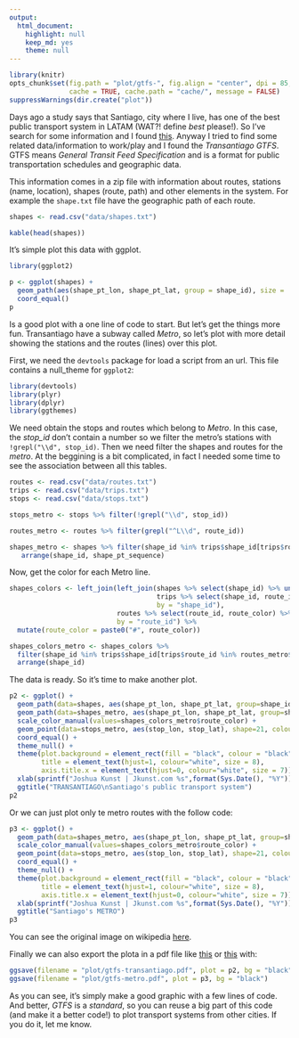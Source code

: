 ```yaml
---
output:
  html_document:
    highlight: null
    keep_md: yes
    theme: null
---
```


```r
library(knitr)
opts_chunk$set(fig.path = "plot/gtfs-", fig.align = "center", dpi = 85,
               cache = TRUE, cache.path = "cache/", message = FALSE)
suppressWarnings(dir.create("plot"))
```

Days ago a study says that Santiago, city where I live, has one of the best public transport system in LATAM (WAT?! define *best* please!). So I've search for some information and I found [this](http://www.siemens.com/press/pool/de/feature/2014/infrastructure-cities/2014-06-mobility-opportunity/slide-credo.pdf#page=6). Anyway I tried to find some related data/information to work/play and I found the *Transantiago GTFS*. GTFS means *General Transit Feed Specification* and is a format for public transportation schedules and geographic data.

This information comes in a zip file with information about routes, stations (name, location), shapes (route, path) and other elements in the system. For example the `shape.txt` file have the geographic path of each route.

```r
shapes <- read.csv("data/shapes.txt")
```
```r
kable(head(shapes))
```

It's simple plot this data with ggplot.

```r
library(ggplot2)

p <- ggplot(shapes) +
  geom_path(aes(shape_pt_lon, shape_pt_lat, group = shape_id), size = .2, alpha = .1) +
  coord_equal()
p
```

Is a good plot with a one line of code to start. But let's get the things more fun. Transantiago have a subway called *Metro*, so let's plot with more detail showing the stations and the routes (lines) over this plot.

First, we need the `devtools` package for load a script from an url. This file contains a null_theme for `ggplot2`:

```r
library(devtools)
library(plyr)
library(dplyr)
library(ggthemes)
```

We need obtain the stops and routes which belong to *Metro*. In this case, the *stop_id* don't contain a number so we filter the metro's stations with `!grepl("\\d", stop_id)`. Then we need filter the shapes and routes for the *metro*. At the beggining is a bit complicated, in fact I needed some time to see the association between all this tables.

```r
routes <- read.csv("data/routes.txt")
trips <- read.csv("data/trips.txt")
stops <- read.csv("data/stops.txt")

stops_metro <- stops %>% filter(!grepl("\\d", stop_id))

routes_metro <- routes %>% filter(grepl("^L\\d", route_id))

shapes_metro <- shapes %>% filter(shape_id %in% trips$shape_id[trips$route_id %in% routes_metro$route_id]) %>%
   arrange(shape_id, shape_pt_sequence)
```

Now, get the color for each Metro line.

```r
shapes_colors <- left_join(left_join(shapes %>% select(shape_id) %>% unique(),
                                     trips %>% select(shape_id, route_id) %>% unique(),
                                     by = "shape_id"),
                           routes %>% select(route_id, route_color) %>% unique(),
                           by = "route_id") %>%
  mutate(route_color = paste0("#", route_color))

shapes_colors_metro <- shapes_colors %>%
  filter(shape_id %in% trips$shape_id[trips$route_id %in% routes_metro$route_id]) %>% unique() %>%
  arrange(shape_id)
```

The data is ready. So it's time to make another plot.

```r
p2 <- ggplot() +
  geom_path(data=shapes, aes(shape_pt_lon, shape_pt_lat, group=shape_id), color="white", size=.2, alpha=.05) +
  geom_path(data=shapes_metro, aes(shape_pt_lon, shape_pt_lat, group=shape_id, colour=shape_id), size = 2, alpha=.7) +
  scale_color_manual(values=shapes_colors_metro$route_color) +
  geom_point(data=stops_metro, aes(stop_lon, stop_lat), shape=21, colour="white", alpha =.8) +
  coord_equal() +
  theme_null() +
  theme(plot.background = element_rect(fill = "black", colour = "black"),
        title = element_text(hjust=1, colour="white", size = 8),
        axis.title.x = element_text(hjust=0, colour="white", size = 7)) +
  xlab(sprintf("Joshua Kunst | Jkunst.com %s",format(Sys.Date(), "%Y"))) +
  ggtitle("TRANSANTIAGO\nSantiago's public transport system")
p2
```

Or we can just plot only te metro routes with the follow code:

```r
p3 <- ggplot() +
  geom_path(data=shapes_metro, aes(shape_pt_lon, shape_pt_lat, group=shape_id, colour=shape_id), size = 2, alpha=.8) +
  scale_color_manual(values=shapes_colors_metro$route_color) +
  geom_point(data=stops_metro, aes(stop_lon, stop_lat), shape=21, colour="white", alpha =.8) +
  coord_equal() +
  theme_null() +
  theme(plot.background = element_rect(fill = "black", colour = "black"),
        title = element_text(hjust=1, colour="white", size = 8),
        axis.title.x = element_text(hjust=0, colour="white", size = 7)) +
  xlab(sprintf("Joshua Kunst | Jkunst.com %s",format(Sys.Date(), "%Y"))) +
  ggtitle("Santiago's METRO") 
p3
```

You can see the original image on wikipedia [here](http://upload.wikimedia.org/wikipedia/commons/archive/4/49/20091229144454%21Metro_de_Santiago.svg).

Finally we can also export the plota in a pdf file like [this](https://github.com/jbkunst/r-posts/blob/master/GTFS-Transantiago-ggplot2/plot/gtfs-metro.pdf?raw=true) or [this](https://github.com/jbkunst/r-posts/blob/master/GTFS-Transantiago-ggplot2/plot/gtfs-transantiago.pdf?raw=true) with:

```r
ggsave(filename = "plot/gtfs-transantiago.pdf", plot = p2, bg = "black")
ggsave(filename = "plot/gtfs-metro.pdf", plot = p3, bg = "black")
```

As you can see, it's simply make a good graphic with a few lines of code. And better, *GTFS* is a *standard*, so you can reuse a big part of this code (and make it a better code!) to plot transport systems from other cities. If you do it, let me know.
